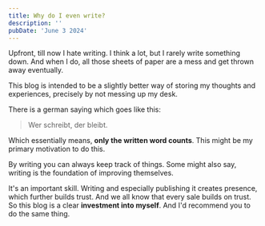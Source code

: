 ```yaml
---
title: Why do I even write?
description: ''
pubDate: 'June 3 2024'
---
```


Upfront, till now I hate writing. I think a lot, but I rarely write something down. And when I do, all those sheets of paper are a mess and get thrown away eventually.

This blog is intended to be a slightly better way of storing my thoughts and experiences, precisely by not messing up my desk.

There is a german saying which goes like this:
> Wer schreibt, der bleibt.

Which essentially means, **only the written word counts**. This might be my primary motivation to do this.

By writing you can always keep track of things. Some might also say, writing is the foundation of improving themselves.

It's an important skill. Writing and especially publishing it creates presence, which further builds trust. And we all know that every sale builds on trust. So this blog is a clear **investment into myself**. And I'd recommend you to do the same thing.
